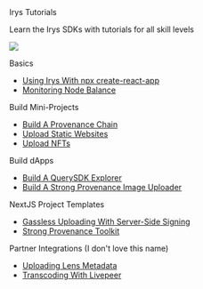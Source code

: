 
<div className="py-20">
<Heading level={1}  className="mb-4">Irys Tutorials</Heading>

<p>Learn the Irys SDKs with tutorials for all skill levels</p>

</div>

<img
	src="https://bundlr.network/new/assets/home/data-donuts.webp"
	className="absolute mt-20 top-10 hidden xl:flex right-10 w-[300px]"
/>

Basics

-   [Using Irys With npx create-react-app](/hands-on/tutorials/react)
-   [Monitoring Node Balance](/hands-on/tutorials/monitor-node-balance)

Build Mini-Projects

-   [Build A Provenance Chain](/hands-on/tutorials/provenance-chain)
-   [Upload Static Websites](/hands-on/tutorials/uploading-static-sites)
-   [Upload NFTs](/hands-on/tutorials/uploading-nfts)

Build dApps

-   [Build A QuerySDK Explorer](https://docs.google.com/document/d/1BRc4PQ1F2Y6vLE1bVdzRITZzBIzwi7L-K0id_hGErr8/edit)
-   [Build A Strong Provenance Image Uploader]()

NextJS Project Templates

-   [Gassless Uploading With Server-Side Signing](/hands-on/tutorials/gassless-uploading)
-   [Strong Provenance Toolkit]()

Partner Integrations (I don't love this name)

-   [Uploading Lens Metadata](/hands-on/tutorials/lens)
-   [Transcoding With Livepeer](/hands-on/tutorials/livepeer)
